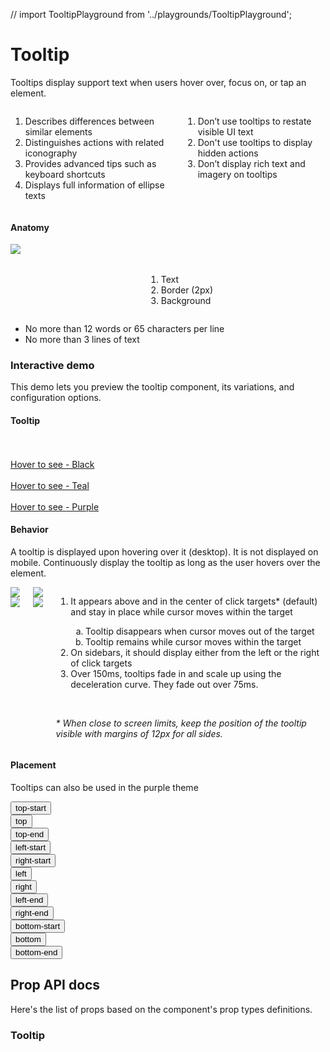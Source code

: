 
// import TooltipPlayground from '../playgrounds/TooltipPlayground';

<Meta title="Components/Tooltip" />

<div class="docs-title">
  <div>
    <h1 class="docs-title__text">Tooltip</h1>
  </div>
</div>

<div class="docs-content">
  <p>Tooltips display support text when users hover over, focus on, or tap an element.</p>


<div class="columns">
  <div class="column">
    <ol>
      <li>Describes differences between similar elements</li>
      <li>Distinguishes actions with related iconography</li>
      <li>Provides advanced tips such as keyboard shortcuts</li>
      <li>Displays full information of ellipse texts</li>
    </ol>
  </div>
  <div class="column">
    <ol>
      <li class="li--red">Don’t use tooltips to restate visible UI text</li>
      <li class="li--red">Don't use tooltips to display hidden actions</li>
      <li class="li--red">Don’t display rich text and imagery on tooltips</li>
    </ol>
  </div>
</div>

<h4>Anatomy</h4>
<div class="columns">
    <div class="column">
        <img src="docs/tooltip/tooltip-anatomy.png" />
    </div>
    <div class="column">
        <br />
        <br />
        <ol>
         <li>Text</li>
         <li>Border (2px)</li>
         <li>Background</li>
        </ol>
    </div>
</div>

<div>
  <ul>
    <li class="li--red">No more than 12 words or 65 characters per line</li>
    <li class="li--red">No more than 3 lines of text</li>
  </ul>
</div>


### Interactive demo

This demo lets you preview the tooltip component, its variations, and configuration options.



#### Tooltip

<Preview>
  <Story name="Tooltip">
    <Fragment>
      <br />
      <br />
      <Tooltip id="tooltip-1" text="Black tooltip" placement="right">
        <a href="#" >Hover to see - Black</a>
      </Tooltip>
      <br />
      <br />
      <Tooltip id="tooltip-2" text="Teal tooltip" color="teal" placement="right" >
        <a href="#" >Hover to see - Teal</a>
      </Tooltip>
      <br />
      <br />
      <Tooltip id="tooltip-3" text="Purple tooltip" color="purple" placement="right" >
        <a href="#" >Hover to see - Purple</a>
      </Tooltip>
    </Fragment>
  </Story>
</Preview>

#### Behavior

A tooltip is displayed upon hovering over it (desktop). It is not displayed on mobile.
Continuously display the tooltip as long as the user hovers over the element. 

<div class="columns">
    <div class="column">
        <div class="columns">
            <div class="column">
                <img src="docs/tooltip/examples/edge do.png" />
                <img src="docs/tooltip/examples/edge dont.png" />
            </div>
            <div class="column">
                <img src="docs/tooltip/examples/sidebar do.png" />
                <img src="docs/tooltip/examples/sidebar dont.png" />
            </div>
        </div>
    </div>
    <div class="column">
        <ol>
         <li>It appears above and in the center of click targets* (default) and stay in place while cursor moves within the target </li>
         <ol type="a">
             <li>Tooltip disappears when cursor moves out of the target</li>
             <li>Tooltip remains while cursor moves within the target</li>
        </ol>
         <li>On sidebars, it should display either from the left or the right of click targets</li>
         <li>Over 150ms, tooltips fade in and scale up using the deceleration curve. They fade out over 75ms.</li>
        </ol>
        <br />
        <p class="li--red"><em>* When close to screen limits, keep the position of the tooltip visible with margins of 12px for all sides.</em></p>
    </div>
</div>


#### Placement

Tooltips can also be used in the purple theme

<Preview>
  <Story name="Placement">
    <Fragment>
      <div className="columns docs-tooltip">
          <div className="column">
            <Tooltip id="tooltip-top-start" text="top-start" placement="top-start"><button className="docs-tooltip__button" type="button">top-start</button></Tooltip>
          </div>
          <div className="column">
            <Tooltip id="tooltip-top" text="top" placement="top"><button className="docs-tooltip__button" type="button">top</button></Tooltip>
          </div>
          <div className="column">
            <Tooltip id="tooltip-top-end" text="top-end" placement="top-end"><button className="docs-tooltip__button" type="button">top-end</button></Tooltip>
          </div>
      </div>
      <div className="columns space-between docs-tooltip">
        <div className="column left">
          <Tooltip id="tooltip-left-start" text="left-start" placement="left-start"><button className="docs-tooltip__button" type="button">left-start</button></Tooltip>
        </div>
        <div className="column right">
          <Tooltip id="tooltip-right-start" text="right-start" placement="right-start"><button className="docs-tooltip__button" type="button">right-start</button></Tooltip>
        </div>
      </div>
      <div className="columns space-between docs-tooltip">
        <div className="column left">
          <Tooltip id="tooltip-left" text="left" placement="left" ><button className="docs-tooltip__button" type="button">left</button></Tooltip>
        </div>
        <div className="column right">
          <Tooltip id="tooltip-right" text="right" placement="right"><button className="docs-tooltip__button flex-end" type="button">right</button></Tooltip>
        </div>
      </div>
      <div className="columns space-between docs-tooltip">
        <div className="column left">
          <Tooltip id="tooltip-left-end" text="left-end" placement="left-end" ><button className="docs-tooltip__button" type="button">left-end</button></Tooltip>
        </div>
        <div className="column right">
          <Tooltip id="tooltip-right-end" text="right-end" placement="right-end"><button className="docs-tooltip__button" type="button">right-end</button></Tooltip>
        </div>
      </div>
      <div className="columns docs-tooltip">
          <div className="column">
            <Tooltip id="tooltip-bottom-start" text="bottom-start" placement="bottom-start"><button className="docs-tooltip__button" type="button">bottom-start</button></Tooltip>
          </div>
          <div className="column">
            <Tooltip id="tooltip-bottom" text="bottom" placement="bottom"><button className="docs-tooltip__button" type="button">bottom</button></Tooltip>
          </div>
          <div className="column">
            <Tooltip id="tooltip-bottom-end" text="bottom-end" placement="bottom-end"><button className="docs-tooltip__button" type="button">bottom-end</button></Tooltip>
          </div>
      </div>
    </Fragment>
  </Story>
</Preview>

## Prop API docs

Here's the list of props based on the component's prop types definitions.

### Tooltip

<Props of={Tooltip} />

</div>
